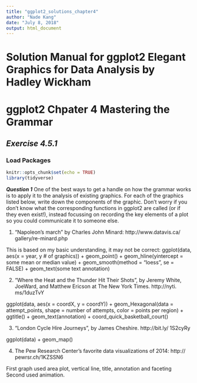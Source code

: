 ```yaml
---
title: "ggplot2_solutions_chapter4"
author: "Nade Kang"
date: "July 8, 2018"
output: html_document
---
```


# Solution Manual for ggplot2 Elegant Graphics for Data Analysis by Hadley Wickham
# ggplot2 Chpater 4 Mastering the Grammar

## *Exercise 4.5.1*
### Load Packages
```r
knitr::opts_chunk$set(echo = TRUE)
library(tidyverse)
```

**_Question 1_** One of the best ways to get a handle on how the grammar works is to
apply it to the analysis of existing graphics. For each of the graphics listed
below, write down the components of the graphic. Don’t worry if you don’t
know what the corresponding functions in ggplot2 are called (or if they
even exist!), instead focussing on recording the key elements of a plot so
you could communicate it to someone else.

1. “Napoleon’s march” by Charles John Minard: http://www.datavis.ca/
gallery/re-minard.php

This is based on my basic understanding, it may not be correct:
ggplot(data, aes(x = year, y # of graphics)) +
 geom_point() +
 geom_hline(yintercept = some mean or median value) +
 geom_smooth(method = "loess", se = FALSE) +
 geom_text(some text annotation)
 
2. “Where the Heat and the Thunder Hit Their Shots”, by Jeremy White,
JoeWard, and Matthew Ericson at The New York Times. http://nyti.
ms/1duzTvY

ggplot(data, aes(x = coordX, y = coordY)) +
 geom_Hexagonal(data = attempt_points, shape = number of attempts, color = points per region) +
 ggtitle() +
 geom_text(annotation) +
 coord_quick_basketball_court()

3. “London Cycle Hire Journeys”, by James Cheshire. http://bit.ly/
1S2cyRy

ggplot(data) +
 geom_map()

4. The Pew Research Center’s favorite data visualizations of 2014: http://
pewrsr.ch/1KZSSN6

First graph used area plot, vertical line, title, annotation and faceting
Second used animation.
